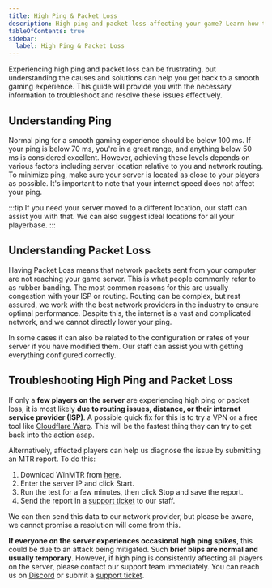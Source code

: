 ```yaml
---
title: High Ping & Packet Loss
description: High ping and packet loss affecting your game? Learn how to diagnose and resolve these issues with our comprehensive guide. 
tableOfContents: true
sidebar:
  label: High Ping & Packet Loss
---
```

Experiencing high ping and packet loss can be frustrating, but understanding the causes and solutions can help you get back to a smooth gaming experience. This guide will provide you with the necessary information to troubleshoot and resolve these issues effectively.

## Understanding Ping

Normal ping for a smooth gaming experience should be below 100 ms. If your ping is below 70 ms, you're in a great range, and anything below 50 ms is considered excellent. However, achieving these levels depends on various factors including server location relative to you and network routing. To minimize ping, make sure your server is located as close to your players as possible. It's important to note that your internet speed does not affect your ping.

:::tip
If you need your server moved to a different location, our staff can assist you with that. We can also suggest ideal locations for all your playerbase.
:::

## Understanding Packet Loss

Having Packet Loss means that network packets sent from your computer are not reaching your game server. This is what people commonly refer to as rubber banding. The most common reasons for this are usually congestion with your ISP or routing. Routing can be complex, but rest assured, we work with the best network providers in the industry to ensure optimal performance. Despite this, the internet is a vast and complicated network, and we cannot directly lower your ping.

In some cases it can also be related to the configuration or rates of your server if you have modified them. Our staff can assist you with getting everything configured correctly.

## Troubleshooting High Ping and Packet Loss

If only a **few players on the server** are experiencing high ping or packet loss, it is most likely **due to routing issues, distance, or their internet service provider (ISP)**. A possible quick fix for this is to try a VPN or a free tool like [Cloudflare Warp](https://one.one.one.one/). This will be the fastest thing they can try to get back into the action asap.

Alternatively, affected players can help us diagnose the issue by submitting an MTR report. To do this:

1. Download WinMTR from [here](https://winmtr.net/).
2. Enter the server IP and click Start.
3. Run the test for a few minutes, then click Stop and save the report.
4. Send the report in a [support ticket](http://portal.gamehostbros.com/) to our staff.

We can then send this data to our network provider, but please be aware, we cannot promise a resolution will come from this.

**If everyone on the server experiences occasional high ping spikes**, this could be due to an attack being mitigated. Such **brief blips are normal and usually temporary**. However, if high ping is consistently affecting all players on the server, please contact our support team immediately. You can reach us on [Discord](https://discord.gg/FN4XgbAwzr) or submit a [support ticket](http://portal.gamehostbros.com/).